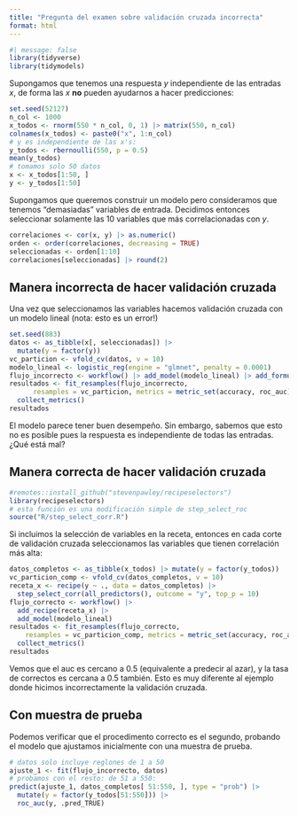```yaml
---
title: "Pregunta del examen sobre validación cruzada incorrecta"
format: html
---
```


```r
#| message: false
library(tidyverse)
library(tidymodels)
```


Supongamos que tenemos una respuesta $y$ independiente de las entradas $x$, de forma
las $x$  **no** pueden ayudarnos a hacer predicciones:

```r
set.seed(52127)
n_col <- 1000
x_todos <- rnorm(550 * n_col, 0, 1) |> matrix(550, n_col)
colnames(x_todos) <- paste0("x", 1:n_col)
# y es independiente de las x's:
y_todos <- rbernoulli(550, p = 0.5)
mean(y_todos)
# tomamos solo 50 datos
x <- x_todos[1:50, ]
y <- y_todos[1:50]
```

Supongamos que queremos construir un modelo pero consideramos que tenemos 
"demasiadas" variables de entrada. Decidimos entonces seleccionar solamente
las 10 variables que más correlacionadas con $y$.  

```r
correlaciones <- cor(x, y) |> as.numeric()
orden <- order(correlaciones, decreasing = TRUE)
seleccionadas <- orden[1:10]
correlaciones[seleccionadas] |> round(2)
```

## Manera incorrecta de hacer validación cruzada

Una vez que seleccionamos las variables hacemos validación cruzada con
un modelo lineal (nota: esto es un error!)

```r
set.seed(883)
datos <- as_tibble(x[, seleccionadas]) |> 
  mutate(y = factor(y))
vc_particion <- vfold_cv(datos, v = 10)
modelo_lineal <- logistic_reg(engine = "glmnet", penalty = 0.0001) 
flujo_incorrecto <- workflow() |> add_model(modelo_lineal) |> add_formula(y ~ .)
resultados <- fit_resamples(flujo_incorrecto, 
      resamples = vc_particion, metrics = metric_set(accuracy, roc_auc)) |> 
  collect_metrics()
resultados
```
El modelo parece tener buen desempeño. Sin embargo, sabemos que esto no es posible
pues la respuesta es independiente de todas las entradas. ¿Qué está mal?


## Manera correcta de hacer validación cruzada


```r
#remotes::install_github("stevenpawley/recipeselectors")
library(recipeselectors)
# esta función es una modificación simple de step_select_roc
source("R/step_select_corr.R")
```

Si incluimos la selección de variables en la receta, entonces en cada corte
de validación cruzada seleccionamos las variables que tienen correlación más alta:

```r
datos_completos <- as_tibble(x_todos) |> mutate(y = factor(y_todos)) 
vc_particion_comp <- vfold_cv(datos_completos, v = 10)
receta_x <- recipe(y ~ ., data = datos_completos) |> 
  step_select_corr(all_predictors(), outcome = "y", top_p = 10)
flujo_correcto <- workflow() |> 
  add_recipe(receta_x) |> 
  add_model(modelo_lineal) 
resultados <- fit_resamples(flujo_correcto, 
    resamples = vc_particion_comp, metrics = metric_set(accuracy, roc_auc)) |> 
  collect_metrics()
resultados
```

Vemos que el auc es cercano a 0.5 (equivalente a predecir al azar), y la tasa
de correctos es cercana a 0.5 también. Esto es muy diferente al ejemplo donde
hicimos incorrectamente la validación cruzada.

## Con muestra de prueba

Podemos verificar que el procedimento correcto es el segundo, probando el
modelo que ajustamos inicialmente con una muestra de prueba. 

```r
# datos solo incluye reglones de 1 a 50
ajuste_1 <- fit(flujo_incorrecto, datos)
# probamos con el resto: de 51 a 550:
predict(ajuste_1, datos_completos[ 51:550, ], type = "prob") |> 
  mutate(y = factor(y_todos[51:550])) |> 
  roc_auc(y, .pred_TRUE)
```








